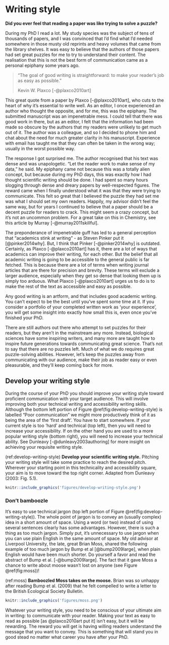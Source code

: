 # Writing style {#style}

**Did you ever feel that reading a paper was like trying to solve a puzzle?**

During my PhD I read a lot. My study species was the subject of tens of thousands of papers, and I was convinced that I'd find what I'd needed somewhere in those musty old reprints and heavy volumes that came from the library shelves. It was easy to believe that the authors of those papers had set great puzzles for me to try to understand their content. The realisation that this is not the best form of communication came as a personal epiphany some years ago.

> “The goal of good writing is straightforward: to make your reader's job as easy as possible.” 
>
> Kevin W. Plaxco [-@plaxco2010art]

This great quote from a paper by Plaxco [-@plaxco2010art], who cuts to the heart of why it’s essential to write well. As an editor, I once experienced an author who thought the opposite, and for me, this was the epiphany. The submitted manuscript was an impenetrable mess. I could tell that there was good work in there, but as an editor, I felt that the information had been made so obscure by the authors that my readers were unlikely to get much out of it. The author was a colleague, and so I decided to phone him and chat about the need for much greater clarity in his manuscript. Experience with email has taught me that they can often be taken in the wrong way; usually in the worst possible way.

The response I got surprised me. The author recognised that his text was dense and was unapologetic. “Let the reader work to make sense of my data,” he said. My epiphany came not because this was a totally alien concept, but because during my PhD days, this was exactly how I had thought scientific writing should be done. I had spent so many hours slogging through dense and dreary papers by well-respected figures. The reward came when I finally understood what it was that they were trying to communicate. This felt so great that I believed the puzzle they had set me was what I should set my own readers. Happily, my advisor didn’t feel the same way, but for years I continued to believe that a paper should be a decent puzzle for readers to crack. This might seem a crazy concept, but it’s not an uncommon problem. For a great take on this in Chemistry, see this article by Murray [-@murray2011skillful].

The preponderance of impenetrable guff has led to a general perception that "academics stink at writing" - as Steven Pinker put it [@pinker2014why]. But, I think that Pinker [-@pinker2014why] is outdated. Certainly, as Plaxco [-@plaxco2010art] has it, there are a lot of ways that academics can improve their writing, for each other. But the belief that all academic writing is going to be accessible to the general public is far fetched. This is because there are a lot of terms when writing journal articles that are there for precision and brevity. These terms will exclude a larger audience, especially when they get so dense that looking them up is simply too arduous. What Plaxco [-@plaxco2010art] urges us to do is to make the rest of the text as accessible and easy as possible. 

Any good writing is an artform, and that includes good academic writing. You can't expect to be the best until you've spent some time at it. If you consider a portfolio of your completed written work as 'your experience', you will get some insight into exactly how small this is, even once you've finished your PhD.

There are still authors out there who attempt to set puzzles for their readers, but they aren’t in the mainstream any more. Instead, biological sciences have some inspiring writers, and many more are taught how to inspire future generations towards communicating great science. That’s not to say that there are no puzzles left. Much of what we do requires great puzzle-solving abilities. However, let’s keep the puzzles away from communicating with our audience, make their job as reader easy or even pleasurable, and they’ll keep coming back for more.

## Develop your writing style

During the course of your PhD you should improve your writing style toward proficient communication with your target audience. This will involve improving both your technical writing and accessibility writing skills. Although the bottom left portion of Figure \@ref(fig:develop-writing-style) is labelled “Poor communication” we might more productively think of it as being the area of the ‘first draft’. You have to start somewhere. If your current style is too ‘hard’ and technical (top left), then you will need to increase your accessibility. If on the other hand you are used to a more popular writing style (bottom right), you will need to increase your technical ability. See Dunleavy [-@dunleavy2003authoring] for more insight on achieving your requisite writing style.


(ref:develop-writing-style) **Develop your scientific writing style.** Pitching your writing style will take some practice to reach the desired pitch. Wherever your starting point in this technicality and accessibility square, your aim is to move toward the top right corner. Adapted from Dunleavy (2003: Fig. 5.1). 


```{r develop-writing-style, echo=FALSE, out.width = '95%', fig.cap="(ref:develop-writing-style)"}
knitr::include_graphics('figures/develop-writing-style.png')
```


### Don’t bamboozle {#bamboozle}

It’s easy to use technical jargon (top left portion of Figure \@ref(fig:develop-writing-style)). The whole point of jargon is to convey an (usually complex) idea in a short amount of space. Using a word (or two) instead of using several sentences clearly has some advantages. However, there is such a thing as too much jargon. Simply put, it’s unnecessary to use jargon when you can use plain English in the same amount of space. My old advisor at Liverpool University, the late, great Brian Moss, shared the following example of too much jargon by Bump et al [@bump2009large], when plain English would have been much shorter. Do yourself a favor and read the abstract of Bump et al. [-@bump2009large]. The fact that it gave Moss a chance to write about moose wasn’t lost on anyone (see Figure \@ref(fig:moss))!

(ref:moss) **Bamboozled Moss takes on the moose.** Brian was so unhappy after reading Bump et al. (2009) that he felt compelled to write a letter to the British Ecological Society Bulletin.


```{r moss, echo=FALSE, out.width = '95%', fig.cap="(ref:moss)"}
knitr::include_graphics('figures/moss.png')
```

Whatever your writing style, you need to be conscious of your ultimate aim in writing: to communicate with your reader. Making your text as easy to read as possible [as @plaxco2010art put it] isn't easy, but it will be rewarding. The reward you will get is having willing readers understand the message that you want to convey. This is something that will stand you in good stead no matter what career you have after your PhD.
